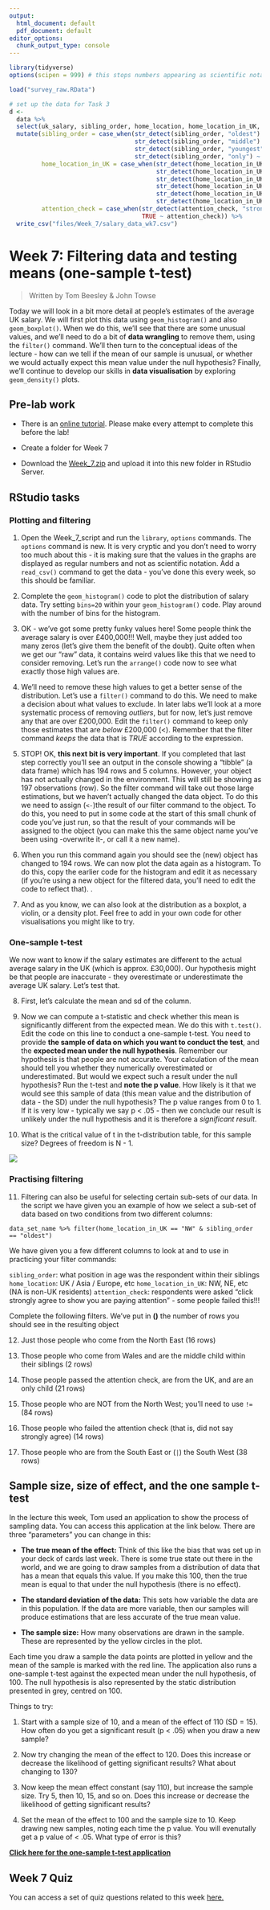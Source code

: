 ```yaml
---
output:
  html_document: default
  pdf_document: default
editor_options: 
  chunk_output_type: console
---
```



```r
library(tidyverse)
options(scipen = 999) # this stops numbers appearing as scientific notation

load("survey_raw.RData")

# set up the data for Task 3
d <- 
  data %>% 
  select(uk_salary, sibling_order, home_location, home_location_in_UK, attention_check = attention_check_2) %>%
  mutate(sibling_order = case_when(str_detect(sibling_order, "oldest") ~ "oldest",
                                   str_detect(sibling_order, "middle") ~ "middle",
                                   str_detect(sibling_order, "youngest") ~ "youngest",
                                   str_detect(sibling_order, "only") ~ "only"),
         home_location_in_UK = case_when(str_detect(home_location_in_UK, "North West") ~ "NW",
                                         str_detect(home_location_in_UK, "North East") ~ "NE",
                                         str_detect(home_location_in_UK, "South West") ~ "SW",
                                         str_detect(home_location_in_UK, "South East") ~ "SE",
                                         str_detect(home_location_in_UK, "Midlands") ~ "Midlands",
                                         str_detect(home_location_in_UK, "Wales") ~ "Wales"),
         attention_check = case_when(str_detect(attention_check, "strongly dis") ~ "strongly disagree",
                                     TRUE ~ attention_check)) %>% 
  write_csv("files/Week_7/salary_data_wk7.csv")

```

# Week 7: Filtering data and testing means (one-sample t-test)

> Written by Tom Beesley & John Towse

Today we will look in a bit more detail at people's estimates of the average UK salary. We will first plot this data using `geom_histogram()` and also `geom_boxplot()`. When we do this, we'll see that there are some unusual values, and we'll need to do a bit of **data wrangling** to remove them, using the `filter()` command. We'll then turn to the conceptual ideas of the lecture - how can we tell if the mean of our sample is unusual, or whether we would actually expect this mean value under the null hypothesis? Finally, we'll continue to develop our skills in **data visualisation** by exploring `geom_density()` plots.

## Pre-lab work

- There is an [online tutorial](https://ma-rconnect.lancs.ac.uk/PSYC121_Week_7_labprep/){target="_blank"}. Please make every attempt to complete this before the lab! 


- Create a folder for Week 7

- Download the [Week_7.zip](files/Week_7/Week_7.zip) and upload it into this new folder in RStudio Server. 

## RStudio tasks

### Plotting and filtering

1. Open the Week_7_script and run the `library`, `options` commands. The `options` command is new. It is very cryptic and you don't need to worry too much about this - it is making sure that the values in the graphs are displayed as regular numbers and not as scientific notation. Add a `read_csv()` command to get the data - you've done this every week, so this should be familiar. 

2. Complete the `geom_histogram()` code to plot the distribution of salary data. Try setting `bins=20` within your `geom_histogram()` code. Play around with the number of bins for the histogram.

3. OK - we've got some pretty funky values here! Some people think the average salary is over £400,000!!! Well, maybe they just added too many zeros (let's give them the benefit of the doubt). Quite often when we get our "raw" data, it contains weird values like this that we need to consider removing. Let's run the `arrange()` code now to see what exactly those high values are.

4. We'll need to remove these high values to get a better sense of the distribution. Let's use a `filter()` command to do this. We need to make a decision about what values to exclude. In later labs we'll look at a more systematic process of removing *outliers*, but for now, let's just remove any that are over £200,000. Edit the `filter()` command to keep only those estimates that are *below* £200,000 (<). Remember that the filter command *keeps* the data that is *TRUE* according to the expression. 

5. STOP! OK, **this next bit is very important**. If you completed that last step correctly you'll see an output in the console showing a "tibble" (a data frame) which has 194 rows and 5 columns. However, your object has not actually changed in the environment. This will still be showing as 197 observations (row). So the filter command will take out those large estimations, but we haven't actually changed the data object. To do this we need to assign (`<-`)the result of our filter command to the object. To do this, you need to put in some code at the start of this small chunk of code you've just run, so that the result of your commands will be assigned to the object (you can make this the same object name you've been using -overwrite it-, or call it a new name).

6. When you run this command again you should see the (new) object has changed to 194 rows. We can now plot the data again as a histogram. To do this, copy the earlier code for the histogram and edit it as necessary (if you're using a new object for the filtered data, you'll need to edit the code to reflect that). .

7. And as you know, we can also look at the distribution as a boxplot, a violin, or a density plot. Feel free to add in your own code for other visualisations you might like to try. 

### One-sample t-test

We now want to know if the salary estimates are different to the actual average salary in the UK (which is approx. £30,000). Our hypothesis might be that people are inaccurate - they overestimate or underestimate the average UK salary. Let's test that.

8. First, let's calculate the mean and sd of the column.

9. Now we can compute a t-statistic and check whether this mean is significantly different from the expected mean. We do this with `t.test()`. Edit the code on this line to conduct a one-sample t-test. You need to provide **the sample of data on which you want to conduct the test**, and the **expected mean under the null hypothesis**. Remember our hypothesis is that people are not accurate. Your calculation of the mean should tell you whether they numerically overestimated or underestimated. But would we expect such a result under the null hypothesis? Run the t-test and **note the p value**. How likely is it that we would see this sample of data (this mean value and the distribution of data - the SD) under the null hypothesis? The p value ranges from 0 to 1. If it is very low - typically we say p < .05 - then we conclude our result is unlikely under the null hypothesis and it is therefore a *significant result*.

10. What is the critical value of t in the t-distribution table, for this sample size? Degrees of freedom is N - 1.


![](files/Week_7/ttable.png) 

### Practising filtering

11. Filtering can also be useful for selecting certain sub-sets of our data. In the script we have given you an example of how we select a sub-set of data based on two conditions from two different columns:

`data_set_name %>% filter(home_location_in_UK == "NW" & sibling_order == "oldest")`
  
We have given you a few different columns to look at and to use in practicing your filter commands:

`sibling_order`: what position in age was the respondent within their siblings
`home_location`: UK / Asia / Europe, etc
`home_location_in_UK`: NW, NE, etc (NA is non-UK residents)
`attention_check`: respondents were asked "click strongly agree to show you are paying attention" - some people failed this!!!

Complete the following filters. We've put in **()** the number of rows you should see in the resulting object

12. Just those people who come from the North East (16 rows)

13. Those people who come from Wales and are the middle child within their siblings (2 rows)

14. Those people passed the attention check, are from the UK, and are an only child (21 rows)

15. Those people who are NOT from the North West; you'll need to use `!=` (84 rows)

16. Those people who failed the attention check (that is, did not say strongly agree) (14 rows)

17. Those people who are from the South East or (`|`) the South West (38 rows)

## Sample size, size of effect, and the one sample t-test

In the lecture this week, Tom used an application to show the process of sampling data. You can access this application at the link below. There are three "parameters" you can change in this:

- **The true mean of the effect:** Think of this like the bias that was set up in your deck of cards last week. There is some true state out there in the world, and we are going to draw samples from a distribution of data that has a mean that equals this value. If you make this 100, then the true mean is equal to that under the null hypothesis (there is no effect).

- **The standard deviation of the data:** This sets how variable the data are in this population. If the data are more variable, then our samples will produce estimations that are less accurate of the true mean value.

- **The sample size:** How many observations are drawn in the sample. These are represented by the yellow circles in the plot.

Each time you draw a sample the data points are plotted in yellow and the mean of the sample is marked with the red line. The application also runs a one-sample t-test against the expected mean under the null hypothesis, of 100. The null hypothesis is also represented by the static distribution presented in grey, centred on 100.

Things to try:

1. Start with a sample size of 10, and a mean of the effect of 110 (SD = 15). How often do you get a significant result (p < .05) when you draw a new sample?

2. Now try changing the mean of the effect to 120. Does this increase or decrease the likelihood of getting significant results? What about changing to 130?

3. Now keep the mean effect constant (say 110), but increase the sample size. Try 5, then 10, 15, and so on. Does this increase or decrease the likelihood of getting significant results?

4. Set the mean of the effect to 100 and the sample size to 10. Keep drawing new samples, noting each time the p value. You will evenutally get a p value of < .05. What type of error is this?


[**Click here for the one-sample t-test application**](https://ma-rconnect.lancs.ac.uk/one_sample_t){target="_blank"}

## Week 7 Quiz

You can access a set of quiz questions related to this week [here.](https://ma-rconnect.lancs.ac.uk/PSYC121_2022_Week_7_quiz/){target="_blank"}